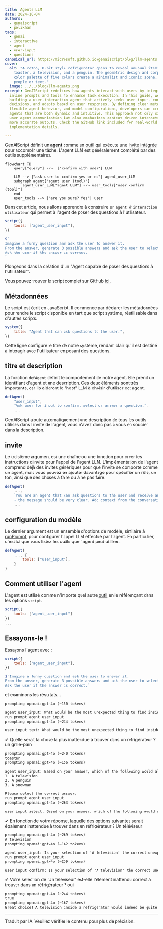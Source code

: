 ```yaml
---
title: Agents LLM
date: 2024-10-04
authors:
  - genaiscript
  - pelikhan
tags:
  - genai
  - interactive
  - agent
  - user-input
  - questions
canonical_url: https://microsoft.github.io/genaiscript/blog/llm-agents
cover:
  alt: "A retro, 8-bit style refrigerator opens to reveal unusual items: a
    toaster, a television, and a penguin. The geometric design and corporate
    color palette of five colors create a minimalist and iconic scene, devoid of
    people or text."
  image: ../../blog/llm-agents.png
excerpt: GenAIScript redefines how agents interact with users by integrating
  inline prompts and tools to enhance task execution. In this guide, we explore
  building a user-interaction agent that actively seeks user input, confirms
  decisions, and adapts based on user responses. By defining clear metadata,
  flexible agent behavior, and model configurations, developers can create
  agents that are both dynamic and intuitive. This approach not only simplifies
  user-agent communication but also emphasizes context-driven interactions for
  more accurate outputs. Check the GitHub link included for real-world
  implementation details.

---
```



<BlogNarration />

GenAIScript définit un [**agent**](../../reference/scripts/agents/) comme un [outil](../../reference/scripts/tools/) qui exécute une [invite intégrée](../../reference/scripts/inline-prompts/) pour accomplir une tâche. L'agent LLM est généralement complété par des outils supplémentaires.

```mermaid
flowchart TD
    query["query"] -->  |"confirm with user"| LLM

    LLM --> |"ask user to confirm yes or no"| agent_user_LLM
    subgraph agent["agent user (tool)"]
        agent_user_LLM["agent LLM"] --> user_tools["user confirm (tool)"]
    end
    user_tools --> |"are you sure? Yes"| user
```

Dans cet article, nous allons apprendre à construire un `agent d'interaction utilisateur` qui permet à l'agent de poser des questions à l'utilisateur.

```js wrap
script({
    tools: ["agent_user_input"],
})

$`
Imagine a funny question and ask the user to answer it.
From the answer, generate 3 possible answers and ask the user to select the correct one.
Ask the user if the answer is correct.
`
```

Plongeons dans la création d'un "Agent capable de poser des questions à l'utilisateur".

Vous pouvez trouver le script complet sur GitHub [ici](https://github.com/microsoft/genaiscript/blob/main/packages/cli/genaisrc/system.agent_user_input.genai.mts).

## Métadonnées

Le script est écrit en JavaScript. Il commence par déclarer les métadonnées pour rendre le script disponible en tant que script système, réutilisable dans d'autres scripts.

```js title="system.agent_user_input.genai.mjs"
system({
    title: "Agent that can ask questions to the user.",
})
```

Cette ligne configure le titre de notre système, rendant clair qu'il est destiné à interagir avec l'utilisateur en posant des questions.

## titre et description

La fonction `defAgent` définit le comportement de notre agent. Elle prend un identifiant d'agent et une description. Ces deux éléments sont très importants, car ils aideront le "host" LLM à choisir d'utiliser cet agent.

```js wrap
defAgent(
    "user_input",
    "Ask user for input to confirm, select or answer a question.",
    ...
```

GenAIScript ajoute automatiquement une description de tous les outils utilisés dans l'invite de l'agent, vous n'avez donc pas à vous en soucier dans la description.

## invite

Le troisième argument est une chaîne ou une fonction pour créer les instructions d'invite pour l'appel de l'agent LLM. L'implémentation de l'agent comprend déjà des invites génériques pour que l'invite se comporte comme un agent, mais vous pouvez en ajouter davantage pour spécifier un rôle, un ton, ainsi que des choses à faire ou à ne pas faire.

```js wrap
defAgent(
    ...,
    `You are an agent that can ask questions to the user and receive answers. Use the tools to interact with the user.
    - the message should be very clear. Add context from the conversation as needed.`,
    ...
```

## configuration du modèle

Le dernier argument est un ensemble d'options de modèle, similaire à [runPrompt](../../reference/scripts/inline-prompts/), pour configurer l'appel LLM effectué par l'agent. En particulier, c'est ici que vous listez les outils que l'agent peut utiliser.

```js 'tools: ["user_input"]' wrap
defAgent(
    ..., {
        tools: ["user_input"],
    }
)
```

## Comment utiliser l'agent

L'agent est utilisé comme n'importe quel autre [outil](../../reference/scripts/tools/) en le référençant dans les options `script`.

```js 'tools: ["agent_user_input"]'
script({
    tools: ["agent_user_input"]
})
...
```

## Essayons-le !

Essayons l'agent avec :

```js wrap
script({
    tools: ["agent_user_input"],
})

$`Imagine a funny question and ask the user to answer it.
From the answer, generate 3 possible answers and ask the user to select the correct one.
Ask the user if the answer is correct.`
```

et examinons les résultats...

```txt wrap
prompting openai:gpt-4o (~150 tokens)

agent user_input: What would be the most unexpected thing to find inside a refrigerator?
run prompt agent user_input
prompting openai:gpt-4o (~234 tokens)

user input text: What would be the most unexpected thing to find inside a refrigerator?
```

✔ Quelle serait la chose la plus inattendue à trouver dans un réfrigérateur ? un grille-pain

```txt wrap
prompting openai:gpt-4o (~240 tokens)
toaster
prompting openai:gpt-4o (~156 tokens)

agent user_input: Based on your answer, which of the following would also be unexpected to find inside a refrigerator?
1. A television
2. A penguin
3. A snowman

Please select the correct answer.
run prompt agent user_input
prompting openai:gpt-4o (~263 tokens)

user input select: Based on your answer, which of the following would also be unexpected to find inside a refrigerator?
```

✔ En fonction de votre réponse, laquelle des options suivantes serait également inattendue à trouver dans un réfrigérateur ? Un téléviseur

```txt wrap
prompting openai:gpt-4o (~269 tokens)
A television
prompting openai:gpt-4o (~162 tokens)

agent user_input: Is your selection of 'A television' the correct unexpected item to find inside a refrigerator?
run prompt agent user_input
prompting openai:gpt-4o (~239 tokens)

user input confirm: Is your selection of 'A television' the correct unexpected item to find inside a refrigerator?
```

✔ Votre sélection de 'Un téléviseur' est-elle l'élément inattendu correct à trouver dans un réfrigérateur ? oui

```txt wrap
prompting openai:gpt-4o (~244 tokens)
true
prompting openai:gpt-4o (~167 tokens)
Great choice! A television inside a refrigerator would indeed be quite unexpected.
```

<hr />

Traduit par IA. Veuillez vérifier le contenu pour plus de précision.
